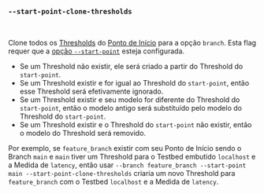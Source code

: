 ### `--start-point-clone-thresholds`

<br />

Clone todos os [Thresholds][thresholds] do [Ponto de Início][start point] para a opção `branch`.
Esta flag requer que a [opção `--start-point`][start point option] esteja configurada.

- Se um Threshold não existir, ele será criado a partir do Threshold do `start-point`.
- Se um Threshold existir e for igual ao Threshold do `start-point`, então esse Threshold será efetivamente ignorado.
- Se um Threshold existir e seu modelo for diferente do Threshold do `start-point`, então o modelo antigo será substituído pelo modelo do Threshold do `start-point`.
- Se um Threshold existir e o Threshold do `start-point` não existir, então o modelo do Threshold será removido.

Por exemplo, se `feature_branch` existir com seu Ponto de Início sendo o Branch `main` e `main` tiver um Threshold para o Testbed embutido `localhost` e a Medida de `latency`,
então usar `--branch feature_branch --start-point main --start-point-clone-thresholds` criaria um novo Threshold para `feature_branch` com o Testbed `localhost` e a Medida de `latency`.

[thresholds]: /pt/docs/explanation/thresholds/
[start point]: /pt/docs/explanation/benchmarking/#start-point

[start point option]: #--branch-start-point-branch